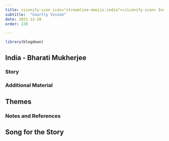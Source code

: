 ```yaml
---
title: <iconify-icon icon="streamline-emojis:india"></iconify-icon> India - Bharati Mukherjee
subtitle:  "Courtly Vision"
date: 2021-12-28
order: 220

---
```


```r
library(blogdown)
```


## India - Bharati Mukherjee




### Story


### Additional Material



## Themes



### Notes and References



## Song for the Story

